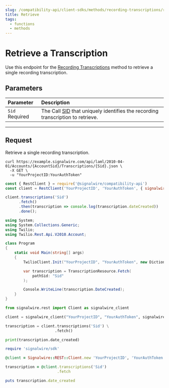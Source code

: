 ```yaml
---
slug: /compatibility-api/client-sdks/methods/recording-transcriptions/retrieve
title: Retrieve
tags:
  - functions
  - methods
---
```


# Retrieve a Transcription

Use this endpoint for the [Recording Transcriptions](./index.mdx) method to retrieve a single recording transcription.

## Parameters

| Parameter                                        | Description                                                                                              |
| :----------------------------------------------- | :------------------------------------------------------------------------------------------------------- |
| `Sid` <span className="required-arg">Required</span> | The Call [SID](/platform/dashboard/guides/what-is-a-sid/) that uniquely identifies the recording transcription to retrieve. |

---

## Request

Retrieve a single recording transcription.

<Tabs groupId="compatibility-sdks">

<TabItem value="shell" label="cURL">

```shell
curl https://example.signalwire.com/api/laml/2010-04-01/Accounts/{AccountSid}/Transcriptions/{Sid}.json \
  -X GET \
  -u "YourProjectID:YourAuthToken"
```

</TabItem>

<TabItem value="node" label="Node.js">

```javascript
const { RestClient } = require('@signalwire/compatibility-api')
const client = RestClient('YourProjectID', 'YourAuthToken', { signalwireSpaceUrl: 'example.signalwire.com' })

client.transcriptions('Sid')
      .fetch()
      .then(transcription => console.log(transcription.dateCreated))
      .done();
```

</TabItem>

<TabItem value="csharp" label="C#">

```csharp
using System;
using System.Collections.Generic;
using Twilio;
using Twilio.Rest.Api.V2010.Account;

class Program
{
    static void Main(string[] args)
    {
        TwilioClient.Init("YourProjectID", "YourAuthToken", new Dictionary<string, object> { ["signalwireSpaceUrl"] = "{SPACE}.signalwire.com" });

        var transcription = TranscriptionResource.Fetch(
            pathSid: "Sid"
        );

        Console.WriteLine(transcription.DateCreated);
    }
}
```

</TabItem>

<TabItem value="python" label="Python">

```python
from signalwire.rest import Client as signalwire_client

client = signalwire_client("YourProjectID", "YourAuthToken", signalwire_space_url = 'example.signalwire.com')

transcription = client.transcriptions('Sid') \
                      .fetch()

print(transcription.date_created)
```

</TabItem>

<TabItem value="ruby" label="Ruby">

```ruby
require 'signalwire/sdk'

@client = Signalwire::REST::Client.new 'YourProjectID', 'YourAuthToken', signalwire_space_url: "example.signalwire.com"

transcription = @client.transcriptions('Sid')
                       .fetch

puts transcription.date_created
```

</TabItem>

</Tabs>
